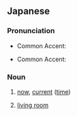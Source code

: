 ==Japanese==

===Pronunciation===
* {{sense|今}} Common Accent: {{ja-accent-common|atamadaka|い|ま|ímà}}
* {{sense|居間}} Common Accent: {{ja-accent-common|odaka|い|ま|ìmá}}

===Noun===
{{ja-noun}}

# {{ja-def|今}} [[now]], [[current]] ([[time]])
# {{ja-def|居間}} [[living room]]
